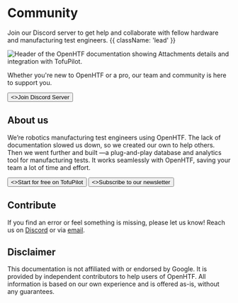 
# Community

Join our Discord server to get help and collaborate with fellow hardware and manufacturing test engineers. {{ className: 'lead' }}

<Image
  src="/community.png"
  link="https://discord.gg/T4pak7pk"
  alt="Header of the OpenHTF documentation showing Attachments details and integration with TofuPilot."
/>

Whether you're new to OpenHTF or a pro, our team and community is here to support you.

<div className="not-prose mb-8 mt-6 flex gap-3">
  <Button href="https://discord.gg/T4pak7pk" variant="discord" arrow="right">
    <>Join Discord Server</>
  </Button>
</div>

## About us

We’re robotics manufacturing test engineers using OpenHTF. The lack of documentation slowed us down, so we created our own to help others. Then we went further and built <TofuPilotLink utmMedium="community" />—a plug-and-play database and analytics tool for manufacturing tests. It works seamlessly with OpenHTF, saving your team a lot of time and effort.

<div className="not-prose mb-8 mt-6 flex gap-3">
  <Button href="https://tofupilot.com/auth/signup" arrow="right">
    <>Start for free on TofuPilot</>
  </Button>
  <Button href="https://mailchi.mp/02b97e5daf4c/openhtf" variant="outline">
    <>Subscribe to our newsletter</>
  </Button>
</div>

## Contribute

If you find an error or feel something is missing, please let us know! Reach us on [Discord](https://discord.gg/T4pak7pk) or via [email](mailto:support@tofupilot.com).


## Disclaimer

This documentation is not affiliated with or endorsed by Google. It is provided by independent contributors to help users of OpenHTF. All information is based on our own experience and is offered as-is, without any guarantees.
